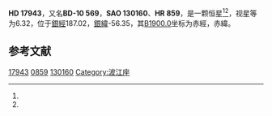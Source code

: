{{Starbox begin
| name = HD 17943
}}
{{Starbox observe
| epoch = [[J2000.0|J2000.0]]
| constell = {{星座名待查}}<ref name=SIMBAD>{{cite web
 | url=http://simbad.u-strasbg.fr/simbad/sim-id?Ident=HR+859
 | title =Pulsating variable Star
 | publisher=Centre de Données astronomiques de Strasbourg
 | work=SIMBAD
 | accessdate=2012-07-13}}</ref><ref name=DATA>{{cite web
 | url=http://vizier.u-strasbg.fr/viz-bin/VizieR-5?-out.add=.&-source=5050&-corr=PK=HR&-out.max=9999&HR=859
 | title=VizieR Detailed Page
 | accessdate=2012-07-13
 | archive-date=2016-03-05
 | archive-url=https://web.archive.org/web/20160305023103/http://vizier.u-strasbg.fr/viz-bin/VizieR-5?-out.add=.&-source=5050&-corr=PK=HR&-out.max=9999&HR=859
 | dead-url=no
 }}</ref>
| 星官 = 
| ra = {{RA|2|52|50.5}}<ref name=SIMBAD /><ref name=DATA />
| dec = {{DEC|-9|26|28}}<ref name=SIMBAD /><ref name=DATA />
| appmag_v = 6.32<ref name=SIMBAD /><ref name=DATA />
}}
{{Starbox character
| class = A7IV<ref name=SIMBAD /><ref name=DATA />
| b-v = 0.19<ref name=SIMBAD /><ref name=DATA />
| u-b = 0.12<ref name=SIMBAD /><ref name=DATA />
| r-i = <ref name=SIMBAD /><ref name=DATA />
| variable = 
}}
{{Starbox astrometry
| radial_v = 0.12
| prop_mo_ra = 35
| parallax = 
| p_error = 
}}
{{Starbox catalog
| names =BD-10 569，[[SAO星表|SAO]] 130160，[[HD星表|HD]] 17943，[[HR星表|HR]] 859}}
{{Starbox reference |Simbad=HR+859}}
{{Starbox end}}

'''HD 17943'''，又名'''BD-10 569'''，'''SAO 130160'''、'''HR 859'''，是一颗恒星<ref name=SIMBAD /><ref name=DATA />，视星等为6.32，位于[[銀道座標系|銀經]]187.02，[[銀道座標系|銀緯]]-56.35，其[[B1900.0|B1900.0]]坐标为赤經{{RA|2|47|58}}，赤緯{{DEC|-9|-56.35|8}}。

== 参考文献 ==
{{reflist}}

{{star-stub}}

[[Category:HD和HDE天體|17943]]
[[Category:HR天體|0859]]
[[Category:SAO天體|130160]]
[[Category:波江座|Category:波江座]]